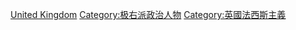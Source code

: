 [[Category:各國法西斯主義者|United Kingdom]]
[[Category:极右派政治人物|Category:极右派政治人物]]
[[Category:英國法西斯主義|Category:英國法西斯主義]]